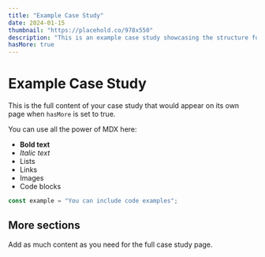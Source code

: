 ```yaml
---
title: "Example Case Study"
date: 2024-01-15
thumbnail: "https://placehold.co/978x550"
description: "This is an example case study showcasing the structure for your MDX files. Each case study will have a title, date, optional thumbnail, and description."
hasMore: true
---
```


# Example Case Study

This is the full content of your case study that would appear on its own page when `hasMore` is set to true.

You can use all the power of MDX here:

- **Bold text**
- *Italic text*
- Lists
- Links
- Images
- Code blocks

```javascript
const example = "You can include code examples";
```

## More sections

Add as much content as you need for the full case study page.
